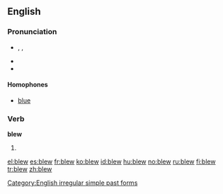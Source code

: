 ==English==

===Pronunciation===
* {{enPR|blo͞o}}, {{IPA|/bluː/}}, {{SAMPA|/blu:/}}
* {{audio|en-us-blew.ogg|Audio (US)}}
* {{rhymes|uː}}

====Homophones====
* [[blue]]

===Verb===
'''blew'''

# {{simple past of|[[blow]]}}

[[Category:English irregular simple past forms]]

[[el:blew]]
[[es:blew]]
[[fr:blew]]
[[ko:blew]]
[[id:blew]]
[[hu:blew]]
[[no:blew]]
[[ru:blew]]
[[fi:blew]]
[[tr:blew]]
[[zh:blew]]